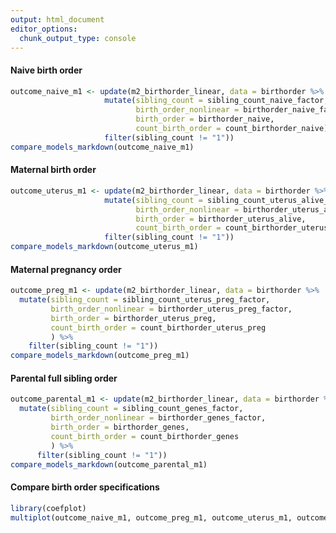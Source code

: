 ```yaml
---
output: html_document
editor_options: 
  chunk_output_type: console
---
```

#### Naive birth order {.tabset}

```r
outcome_naive_m1 <- update(m2_birthorder_linear, data = birthorder %>%
                     mutate(sibling_count = sibling_count_naive_factor,
                            birth_order_nonlinear = birthorder_naive_factor,
                            birth_order = birthorder_naive,
                            count_birth_order = count_birthorder_naive) %>% 
                     filter(sibling_count != "1"))
compare_models_markdown(outcome_naive_m1)
```


#### Maternal birth order {.tabset}

```r
outcome_uterus_m1 <- update(m2_birthorder_linear, data = birthorder %>%
                     mutate(sibling_count = sibling_count_uterus_alive_factor,
                            birth_order_nonlinear = birthorder_uterus_alive_factor,
                            birth_order = birthorder_uterus_alive,
                            count_birth_order = count_birthorder_uterus_alive) %>% 
                     filter(sibling_count != "1"))
compare_models_markdown(outcome_uterus_m1)
```

#### Maternal pregnancy order {.tabset}

```r
outcome_preg_m1 <- update(m2_birthorder_linear, data = birthorder %>% 
  mutate(sibling_count = sibling_count_uterus_preg_factor,
         birth_order_nonlinear = birthorder_uterus_preg_factor,
         birth_order = birthorder_uterus_preg,
         count_birth_order = count_birthorder_uterus_preg
         ) %>% 
    filter(sibling_count != "1"))
compare_models_markdown(outcome_preg_m1)
```

#### Parental full sibling order {.tabset}

```r
outcome_parental_m1 <- update(m2_birthorder_linear, data = birthorder %>%
  mutate(sibling_count = sibling_count_genes_factor,
         birth_order_nonlinear = birthorder_genes_factor,
         birth_order = birthorder_genes,
         count_birth_order = count_birthorder_genes
         ) %>% 
      filter(sibling_count != "1"))
compare_models_markdown(outcome_parental_m1)
```

#### Compare birth order specifications
```r
library(coefplot)
multiplot(outcome_naive_m1, outcome_preg_m1, outcome_uterus_m1, outcome_parental_m1, dodgeHeight = 0.6)
```

